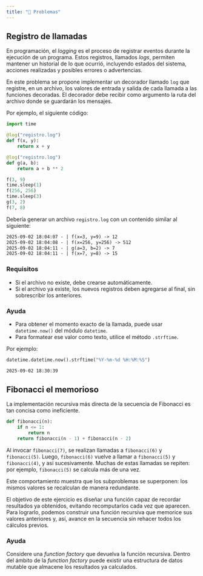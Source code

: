 ```yaml
---
title: "🧩 Problemas"
---
```


## Registro de llamadas

En programación, el _logging_ es el proceso de registrar eventos durante la ejecución de un
programa. Estos registros, llamados _logs_, permiten mantener un historial de lo que ocurrió,
incluyendo estados del sistema, acciones realizadas y posibles errores o advertencias.

En este problema se propone implementar un decorador llamado `log` que registre, en un archivo,
los valores de entrada y salida de cada llamada a las funciones decoradas.
El decorador debe recibir como argumento la ruta del archivo donde se guardarán los mensajes.

Por ejemplo, el siguiente código:

```python
import time

@log("registro.log")
def f(x, y):
    return x + y

@log("registro.log")
def g(a, b):
    return a + b ** 2

f(3, 9)
time.sleep(1)
f(256, 256)
time.sleep(3)
g(3, 2)
f(7, 8)
```

Debería generar un archivo `registro.log` con un contenido similar al siguiente:

```.txt
2025-09-02 18:04:07 - | f(x=3, y=9) -> 12
2025-09-02 18:04:08 - | f(x=256, y=256) -> 512
2025-09-02 18:04:11 - | g(a=3, b=2) -> 7
2025-09-02 18:04:11 - | f(x=7, y=8) -> 15
```

### Requisitos

* Si el archivo no existe, debe crearse automáticamente.
* Si el archivo ya existe, los nuevos registros deben agregarse al final, sin sobrescribir los anteriores.

### Ayuda

* Para obtener el momento exacto de la llamada, puede usar `datetime.now()` del módulo `datetime`.
* Para formatear ese valor como texto, utilice el método `.strftime`.

Por ejemplo:

```python
datetime.datetime.now().strftime("%Y-%m-%d %H:%M:%S")
```
```cmd
2025-09-02 18:30:39
```

## Fibonacci el memorioso

La implementación recursiva más directa de la secuencia de Fibonacci es tan concisa como ineficiente.

```python
def fibonacci(n):
    if n <= 1:
        return n
    return fibonacci(n - 1) + fibonacci(n - 2)
```

Al invocar `fibonacci(7)`, se realizan llamadas a `fibonacci(6)` y `fibonacci(5)`.
Luego, `fibonacci(6)` vuelve a llamar a `fibonacci(5)` y `fibonacci(4)`, y así sucesivamente.
Muchas de estas llamadas se repiten: por ejemplo, `fibonacci(5)` se calcula más de una vez.

Este comportamiento muestra que los subproblemas se superponen:
los mismos valores se recalculan de manera redundante.

El objetivo de este ejercicio es diseñar una función capaz de recordar resultados ya obtenidos,
evitando recomputarlos cada vez que aparecen. Para lograrlo, podemos construir una función recursiva
que memorice sus valores anteriores y, así, avance en la secuencia sin rehacer todos los cálculos
previos.

### Ayuda

Considere una _function factory_ que devuelva la función recursiva.
Dentro del ámbito de la _function factory_ puede existir una estructura de datos mutable que
almacene los resultados ya calculados.
